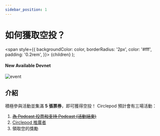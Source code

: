 ```yaml
---
sidebar_position: 1
---
```


# 如何獲取空投？

  <span
    style={{
      backgroundColor: color,
      borderRadius: '2px',
      color: '#fff',
      padding: '0.2rem',
    }}>
    {children}
  </span>
);

#### New Available <Highlight color="#25c2a0">Devnet</Highlight>

![event](/img/event/how-to-earn-airdrop.png)

## 介紹
積極參與活動並集滿 **5 張票券**，即可獲得空投！ 
Circlepod 預計會有三場活動：

1. ~~[為 Podcast 投票和支持 Podcast (活動結束)](/docs/community-event/vote-and-support/intro)~~
2. [Circlepod 推廣者](/docs/community-event/circlepod-promoter/intro)
3. 領取您的獎勵

